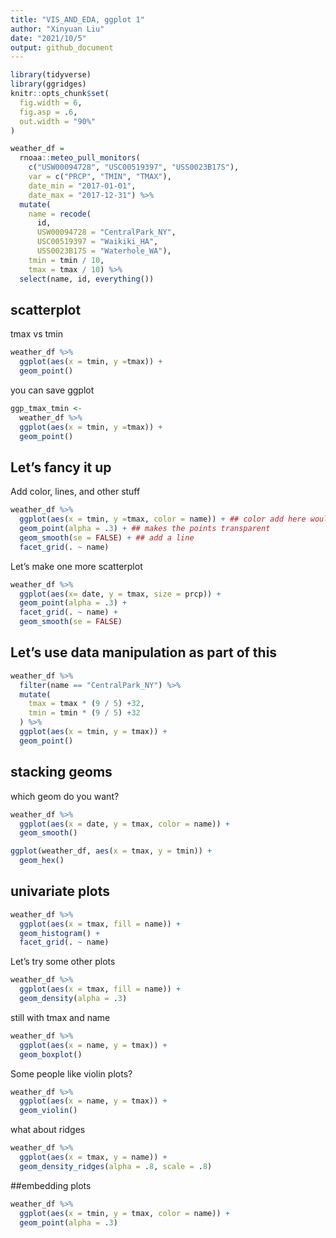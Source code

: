 ```yaml
---
title: "VIS_AND_EDA, ggplot 1"
author: "Xinyuan Liu"
date: "2021/10/5"
output: github_document
---
```


```r
library(tidyverse)
library(ggridges)
knitr::opts_chunk$set(
  fig.width = 6,
  fig.asp = .6,
  out.width = "90%"
)
```

```r
weather_df = 
  rnoaa::meteo_pull_monitors(
    c("USW00094728", "USC00519397", "USS0023B17S"),
    var = c("PRCP", "TMIN", "TMAX"), 
    date_min = "2017-01-01",
    date_max = "2017-12-31") %>%
  mutate(
    name = recode(
      id, 
      USW00094728 = "CentralPark_NY", 
      USC00519397 = "Waikiki_HA",
      USS0023B17S = "Waterhole_WA"),
    tmin = tmin / 10,
    tmax = tmax / 10) %>%
  select(name, id, everything())
```

## scatterplot

tmax vs tmin

```r
weather_df %>% 
  ggplot(aes(x = tmin, y =tmax)) +
  geom_point()
```

you can save ggplot

```r
ggp_tmax_tmin <-
  weather_df %>% 
  ggplot(aes(x = tmin, y =tmax)) +
  geom_point()
```

## Let's fancy it up

Add color, lines, and other stuff

```r
weather_df %>% 
  ggplot(aes(x = tmin, y =tmax, color = name)) + ## color add here would be global for everything
  geom_point(alpha = .3) + ## makes the points transparent
  geom_smooth(se = FALSE) + ## add a line 
  facet_grid(. ~ name)
```

Let's make one more scatterplot

```r
weather_df %>% 
  ggplot(aes(x= date, y = tmax, size = prcp)) +
  geom_point(alpha = .3) +
  facet_grid(. ~ name) + 
  geom_smooth(se = FALSE)
```

## Let's use data manipulation as part of this
```r
weather_df %>%
  filter(name == "CentralPark_NY") %>% 
  mutate(
    tmax = tmax * (9 / 5) +32,
    tmin = tmin * (9 / 5) +32
  ) %>% 
  ggplot(aes(x = tmin, y = tmax)) +
  geom_point()
```

## stacking geoms

which geom do you want?

```r
weather_df %>% 
  ggplot(aes(x = date, y = tmax, color = name)) +
  geom_smooth()
```

```r
ggplot(weather_df, aes(x = tmax, y = tmin)) + 
  geom_hex()
```

## univariate plots

```r
weather_df %>% 
  ggplot(aes(x = tmax, fill = name)) + 
  geom_histogram() +
  facet_grid(. ~ name)
```

Let's try some other plots

```r
weather_df %>% 
  ggplot(aes(x = tmax, fill = name)) +
  geom_density(alpha = .3)
```

still with tmax and name

```r
weather_df %>% 
  ggplot(aes(x = name, y = tmax)) +
  geom_boxplot()
```

Some people like violin plots?

```r
weather_df %>% 
  ggplot(aes(x = name, y = tmax)) +
  geom_violin()
```

what about ridges

```r
weather_df %>% 
  ggplot(aes(x = tmax, y = name)) +
  geom_density_ridges(alpha = .8, scale = .8)
```

##embedding plots

```r
weather_df %>% 
  ggplot(aes(x = tmin, y = tmax, color = name)) +
  geom_point(alpha = .3)
```

